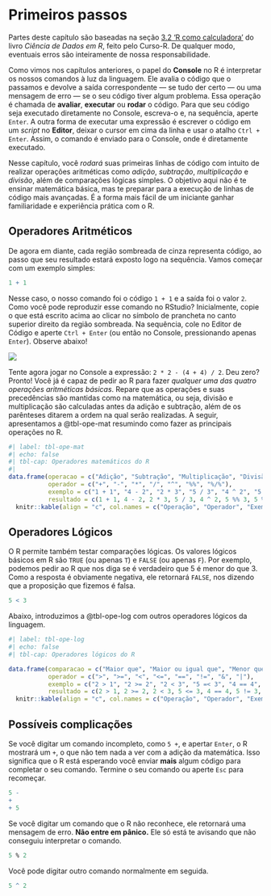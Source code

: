 # Primeiros passos

::: {.callout-note appearance="minimal"}
Partes deste capítulo são baseadas na seção [3.2 'R como calculadora'](https://livro.curso-r.com/3-2-r-como-calculadora.html) do livro *Ciência de Dados em R*, feito pelo Curso-R. De qualquer modo, eventuais erros são inteiramente de nossa responsabilidade.
:::

Como vimos nos capítulos anteriores, o papel do **Console** no R é interpretar os nossos comandos à luz da linguagem. Ele avalia o código que o passamos e devolve a saída correspondente — se tudo der certo — ou uma mensagem de erro — se o seu código tiver algum problema. Essa operação é chamada de **avaliar**, **executar** ou **rodar** o código. Para que seu código seja executado diretamente no Console, escreva-o e, na sequência, aperte `Enter`. A outra forma de executar uma expressão é escrever o código em um *script* no **Editor**, deixar o cursor em cima da linha e usar o atalho `Ctrl + Enter`. Assim, o comando é enviado para o Console, onde é diretamente executado.

Nesse capítulo, você *rodará* suas primeiras linhas de código com intuito de realizar operações aritméticas como *adição*, *subtração*, *multiplicação* e *divisão*, além de comparações lógicas simples. O objetivo aqui não é te ensinar matemática básica, mas te preparar para a execução de linhas de código mais avançadas. É a forma mais fácil de um iniciante ganhar familiaridade e experiência prática com o R.

## Operadores Aritméticos

De agora em diante, cada região sombreada de cinza representa código, ao passo que seu resultado estará exposto logo na sequência. Vamos começar com um exemplo simples:

```r
1 + 1
```

Nesse caso, o nosso comando foi o código `1 + 1` e a saída foi o valor `2`. Como você pode reproduzir esse comando no RStudio? Inicialmente, copie o que está escrito acima ao clicar no símbolo de prancheta no canto superior direito da região sombreada. Na sequência, cole no Editor de Código e aperte `Ctrl + Enter` (ou então no Console, pressionando apenas `Enter`). Observe abaixo!

![](images/1mais1.gif){fig-align="center"}

Tente agora jogar no Console a expressão: `2 * 2 - (4 + 4) / 2`. Deu zero? Pronto! Você já é capaz de pedir ao R para fazer *qualquer uma das quatro operações aritméticas básicas*. Repare que as operações e suas precedências são mantidas como na matemática, ou seja, divisão e multiplicação são calculadas antes da adição e subtração, além de os parênteses ditarem a ordem na qual serão realizadas. A seguir, apresentamos a @tbl-ope-mat resumindo como fazer as principais operações no R.

```r
#| label: tbl-ope-mat
#| echo: false
#| tbl-cap: Operadores matemáticos do R
#| 
data.frame(operacao = c("Adição", "Subtração", "Multiplicação", "Divisão", "Potenciação", "Resto da Divisão", "Parte Inteira da Divisão"),
           operador = c("+", "-", "*", "/", "^", "%%", "%/%"),
           exemplo = c("1 + 1", "4 - 2", "2 * 3", "5 / 3", "4 ^ 2", "5 %% 3", "5 %/% 3"),
           resultado = c(1 + 1, 4 - 2, 2 * 3, 5 / 3, 4 ^ 2, 5 %% 3, 5 %/% 3) |> round(2)) |>  
  knitr::kable(align = "c", col.names = c("Operação", "Operador", "Exemplo", "Resultado"))

```

## Operadores Lógicos

O R permite também testar comparações lógicas. Os valores lógicos básicos em R são `TRUE` (ou apenas `T`) e `FALSE` (ou apenas `F`). Por exemplo, podemos pedir ao R que nos diga se é verdadeiro que 5 é menor do que 3. Como a resposta é obviamente negativa, ele retornará `FALSE`, nos dizendo que a proposição que fizemos é falsa.

```r
5 < 3
```

Abaixo, introduzimos a @tbl-ope-log com outros operadores lógicos da linguagem.

```r
#| label: tbl-ope-log
#| echo: false
#| tbl-cap: Operadores lógicos do R

data.frame(comparacao = c("Maior que", "Maior ou igual que", "Menor que", "Menor ou igual que", "Igual à", "Diferente de", "x **e** y", "x **ou** y"),
           operador = c(">", ">=", "<", "<=", "==", "!=", "&", "|"),
           exemplo = c("2 > 1", "2 >= 2", "2 < 3", "5 =< 3", "4 == 4", "5 != 3", "x <- c(1, 4, NA, 8) <br> x[!is.na(x) & x > 5]", "x <- c(1, 4, NA, 8) <br> x[!is.na(x) | x > 5]"),
           resultado = c(2 > 1, 2 >= 2, 2 < 3, 5 <= 3, 4 == 4, 5 != 3, 8, "1, 4, 8")) |>  
  knitr::kable(align = "c", col.names = c("Operação", "Operador", "Exemplo", "Resultado"))
```

## Possíveis complicações

Se você digitar um comando incompleto, como `5 +`, e apertar `Enter`, o R mostrará um `+`, o que não tem nada a ver com a adição da matemática. Isso significa que o R está esperando você enviar **mais** algum código para completar o seu comando. Termine o seu comando ou aperte `Esc` para recomeçar.

```r
5 -
+ 
+ 5
```

Se você digitar um comando que o R não reconhece, ele retornará uma mensagem de erro. **Não entre em pânico.** Ele só está te avisando que não conseguiu interpretar o comando.

```r
5 % 2
```

Você pode digitar outro comando normalmente em seguida.

```r
5 ^ 2
```
